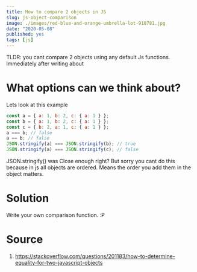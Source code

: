 ```yaml
---
title: How to compare 2 objects in JS
slug: js-object-comparison
image: ./images/red-blue-and-orange-umbrella-lot-918781.jpg
date: "2020-05-08"
published: yes
tags: [js]
---
```



TLDR: you cant compare 2 objects using any default Js functions. Immediately after writing about

# What options can we think about?

Lets look at this example

<CodeDivWrapper>

```js
const a = { a: 1, b: 2, c: { a: 1 } };
const b = { a: 1, b: 2, c: { a: 1 } };
const c = { b: 2, a: 1, c: { a: 1 } };
a === b; // false
a == b; // false
JSON.stringify(a) === JSON.stringify(b); // true
JSON.stringify(a) === JSON.stringify(c); // false
```

</CodeDivWrapper>

JSON.stringify() was Close enough right? But sorry you cant do this because in js all objects are ordered. Means the order you add them in the object matters.

# Solution

Write your own comparison function. :P

# Source

1. https://stackoverflow.com/questions/201183/how-to-determine-equality-for-two-javascript-objects
